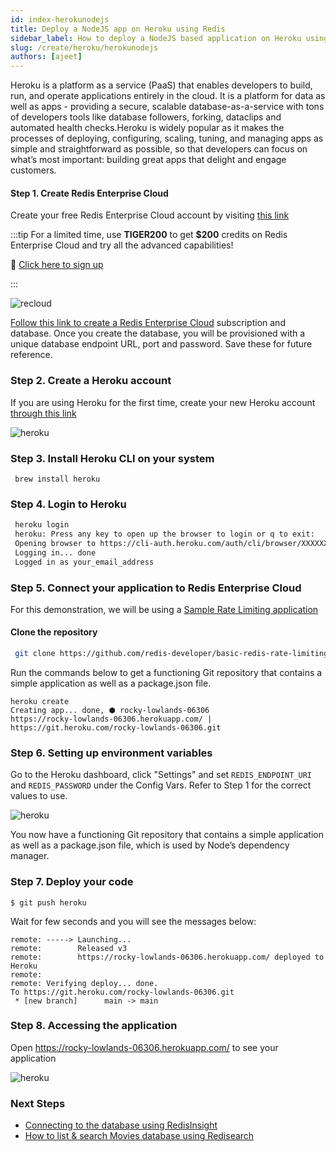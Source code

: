 ```yaml
---
id: index-herokunodejs
title: Deploy a NodeJS app on Heroku using Redis
sidebar_label: How to deploy a NodeJS based application on Heroku using Redis
slug: /create/heroku/herokunodejs
authors: [ajeet]
---
```



<Authors frontMatter={frontMatter} />

Heroku is a platform as a service (PaaS) that enables developers to build, run, and operate applications entirely in the cloud. It is a platform for data as well as apps - providing a secure, scalable database-as-a-service with tons of developers tools like database followers, forking, dataclips and automated health checks.Heroku is widely popular as it makes the processes of deploying, configuring, scaling, tuning, and managing apps as simple and straightforward as possible, so that developers can focus on what’s most important: building great apps that delight and engage customers.

#### Step 1. Create Redis Enterprise Cloud

Create your free Redis Enterprise Cloud account by visiting [this link](https://redis.com/try-free)

:::tip
For a limited time, use **TIGER200** to get **$200** credits on Redis Enterprise Cloud and try all the advanced capabilities!

:tada: [Click here to sign up](https://redis.com/try-free)

:::

![recloud](try-free.png)

[Follow this link to create a Redis Enterprise Cloud](/create/rediscloud) subscription and database. Once you create the database, you will be provisioned with a unique database endpoint URL, port and password. Save these for future reference.

### Step 2. Create a Heroku account

If you are using Heroku for the first time, create your new Heroku account [through this link](https://signup.heroku.com/login)

![heroku](create_heroku.png)

### Step 3. Install Heroku CLI on your system

```macos
 brew install heroku
```

### Step 4. Login to Heroku

```bash
 heroku login
 heroku: Press any key to open up the browser to login or q to exit:
 Opening browser to https://cli-auth.heroku.com/auth/cli/browser/XXXXXXXXXXA
 Logging in... done
 Logged in as your_email_address
```

### Step 5. Connect your application to Redis Enterprise Cloud

For this demonstration, we will be using a [Sample Rate Limiting application](https://github.com/redis-developer/basic-rate-limiting-demo-nodejs)

#### Clone the repository

```bash
 git clone https://github.com/redis-developer/basic-redis-rate-limiting-demo-nodejs
```

Run the commands below to get a functioning Git repository that contains a simple application as well as a package.json file.

```
heroku create
Creating app... done, ⬢ rocky-lowlands-06306
https://rocky-lowlands-06306.herokuapp.com/ | https://git.heroku.com/rocky-lowlands-06306.git
```

### Step 6. Setting up environment variables

Go to the Heroku dashboard, click "Settings" and set `REDIS_ENDPOINT_URI` and `REDIS_PASSWORD` under the Config Vars.
Refer to Step 1 for the correct values to use.

![heroku](heroku_app1_env.png)

You now have a functioning Git repository that contains a simple application as well as a package.json file, which is used by Node’s dependency manager.

### Step 7. Deploy your code

```
$ git push heroku
```

Wait for few seconds and you will see the messages below:

```
remote: -----> Launching...
remote:        Released v3
remote:        https://rocky-lowlands-06306.herokuapp.com/ deployed to Heroku
remote:
remote: Verifying deploy... done.
To https://git.heroku.com/rocky-lowlands-06306.git
 * [new branch]      main -> main

```

### Step 8. Accessing the application

Open https://rocky-lowlands-06306.herokuapp.com/ to see your application

![heroku](heroku_ratelimiter.png)

### Next Steps

- [Connecting to the database using RedisInsight](/explore/redisinsight/)
- [How to list & search Movies database using Redisearch](/howtos/moviesdatabase/getting-started/)
